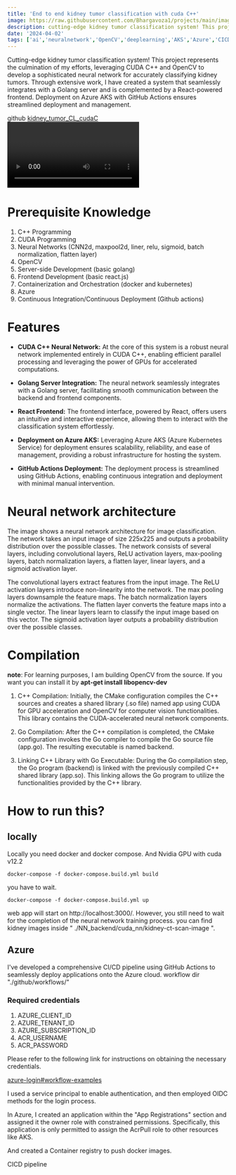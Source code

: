 ```yaml
---
title: 'End to end kidney tumor classification with cuda C++'
image: https://raw.githubusercontent.com/Bhargavoza1/projects/main/images/cuda_cnn/title.png
description: cutting-edge kidney tumor classification system! This project represents the culmination of my efforts...
date: '2024-04-02'
tags: ['ai','neuralnetwork','OpenCV','deeplearning','AKS','Azure','CICD','githubactions','CUDA','C++','Golang','React.js','project']
---
```


Cutting-edge kidney tumor classification system! This project represents the culmination of my efforts, 
leveraging CUDA C++ and OpenCV to develop a sophisticated neural network for accurately classifying kidney tumors. 
Through extensive work, I have created a system that seamlessly integrates with a Golang server and is complemented by a React-powered frontend. 
Deployment on Azure AKS with GitHub Actions ensures streamlined deployment and management.

github [kidney_tumor_CL_cudaC](https://github.com/Bhargavoza1/kidney_tumor_CL_cudaC)
<Video id="EOlm8V3Ajgo" />  


# Prerequisite Knowledge

1. C++ Programming
2. CUDA Programming
3. Neural Networks (CNN2d, maxpool2d, liner, relu, sigmoid, batch normalization, flatten layer)
4. OpenCV
5. Server-side Development (basic golang)
6. Frontend Development (basic react.js)
7. Containerization and Orchestration (docker and kubernetes)
8. Azure
9. Continuous Integration/Continuous Deployment (Github actions)

# Features

- **CUDA C++ Neural Network:** At the core of this system is a robust neural network implemented entirely in CUDA C++, enabling efficient parallel processing and leveraging the power of GPUs for accelerated computations.

- **Golang Server Integration:** The neural network seamlessly integrates with a Golang server, facilitating smooth communication between the backend and frontend components.

- **React Frontend:** The frontend interface, powered by React, offers users an intuitive and interactive experience, allowing them to interact with the classification system effortlessly.

- **Deployment on Azure AKS:** Leveraging Azure AKS (Azure Kubernetes Service) for deployment ensures scalability, reliability, and ease of management, providing a robust infrastructure for hosting the system.

- **GitHub Actions Deployment:** The deployment process is streamlined using GitHub Actions, enabling continuous integration and deployment with minimal manual intervention.

# Neural network architecture
<CustomImage src="https://raw.githubusercontent.com/Bhargavoza1/projects/main/images/cuda_cnn/image_classification.png"  alt=""  width={512} height={895} />

The image shows a neural network architecture for image classification. The network takes an input image of size 225x225 and outputs a probability distribution over the possible classes. 
The network consists of several layers, including convolutional layers, ReLU activation layers, max-pooling layers, batch normalization layers, a flatten layer, linear layers, and a sigmoid activation layer.

The convolutional layers extract features from the input image. The ReLU activation layers introduce non-linearity into the network. The max pooling layers downsample the feature maps. 
The batch normalization layers normalize the activations. The flatten layer converts the feature maps into a single vector. The linear layers learn to classify the input image based on this vector. 
The sigmoid activation layer outputs a probability distribution over the possible classes.

# Compilation
<CustomImage src="https://raw.githubusercontent.com/Bhargavoza1/projects/main/images/cuda_cnn/compilation_flow.png"  alt=""  width={550} height={628} />

**note**: For learning purposes, I am building OpenCV from the source. If you want you can install  it by **apt-get install libopencv-dev**

1. C++ Compilation: Initially, the CMake configuration compiles the C++ sources and creates a shared library (.so file) named app using CUDA for GPU acceleration and OpenCV for computer vision functionalities. This library contains the CUDA-accelerated neural network components.

2. Go Compilation: After the C++ compilation is completed, the CMake configuration invokes the Go compiler to compile the Go source file (app.go). The resulting executable is named backend.

3. Linking C++ Library with Go Executable: During the Go compilation step, the Go program (backend) is linked with the previously compiled C++ shared library (app.so). This linking allows the Go program to utilize the functionalities provided by the C++ library.


# How to run this?

## locally 
Locally you need docker and docker compose. And Nvidia GPU with cuda v12.2

```
docker-compose -f docker-compose.build.yml build
```
you have to wait.

```
docker-compose -f docker-compose.build.yml up
```

web app will start on http://localhost:3000/. However, you still need to wait for the completion of the neural network training process.
you can find kidney images inside " ./NN_backend/cuda_nn/kidney-ct-scan-image ".

## Azure
I've developed a comprehensive CI/CD pipeline using GitHub Actions to seamlessly deploy applications onto the Azure cloud.
workflow dir "./github/workflows/"

### Required credentials
1. AZURE_CLIENT_ID
2. AZURE_TENANT_ID
3. AZURE_SUBSCRIPTION_ID
4. ACR_USERNAME
5. ACR_PASSWORD

Please refer to the following link for instructions on obtaining the necessary credentials. 

[azure-login#workflow-examples](https://github.com/marketplace/actions/azure-login#workflow-examples)

I used a service principal to enable authentication, and then employed OIDC methods for the login process.

In Azure, I created an application within the "App Registrations" section and assigned it the owner role with constrained permissions. Specifically, this application is only permitted to assign the AcrPull role to other resources like AKS.

And created a Container registry to push docker images. 

CICD pipeline 

<CustomImage src="https://raw.githubusercontent.com/Bhargavoza1/projects/main/images/cuda_cnn/cicd.png"  alt=""  width={960} height={540} />

